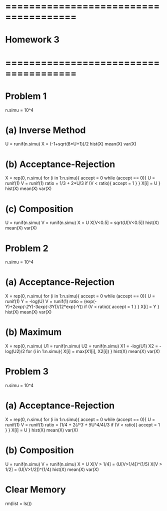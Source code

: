 # ======================================
# Homework 3
# ======================================

# Problem 1
n.simu = 10^4

# (a) Inverse Method
U = runif(n.simu)
X = (-1+sqrt(8*U+1))/2
hist(X)
mean(X)
var(X)


# (b) Acceptance-Rejection
X = rep(0, n.simu)
for (i in 1:n.simu){
  accept = 0
  while (accept == 0){
    U = runif(1)
    V = runif(1)
    ratio = 1/3 + 2*U/3
    if (V < ratio){
      accept = 1
    }
  }
  X[i] = U
}
hist(X)
mean(X)
var(X)

# (c) Composition
U = runif(n.simu)
V = runif(n.simu)
X = U
X[V<0.5] = sqrt(U[V<0.5])
hist(X)
mean(X)
var(X)









# Problem 2
n.simu = 10^4

# (a) Acceptance-Rejection
X = rep(0, n.simu)
for (i in 1:n.simu){
  accept = 0
  while (accept == 0){
    U = runif(1)
    Y = -log(U)
    V = runif(1)
    ratio = (exp(-Y)+2*exp(-2*Y)-3*exp(-3*Y))/(2*exp(-Y))
    if (V < ratio){
      accept = 1
    }
  }
  X[i] = Y
}
hist(X)
mean(X)
var(X)


# (b) Maximum
X = rep(0, n.simu)
U1 = runif(n.simu)
U2 = runif(n.simu)
X1 = -log(U1)
X2 = -log(U2)/2
for (i in 1:n.simu){
  X[i] = max(X1[i], X2[i])
}
hist(X)
mean(X)
var(X)






# Problem 3
n.simu = 10^4

# (a) Acceptance-Rejection
X = rep(0, n.simu)
for (i in 1:n.simu){
  accept = 0
  while (accept == 0){
    U = runif(1)
    V = runif(1)
    ratio = (1/4 + 2*U^3 + 5*U^4/4)/3
    if (V < ratio){
      accept = 1
    }
  }
  X[i] = U
}
hist(X)
mean(X)
var(X)

# (b) Composition
U = runif(n.simu)
V = runif(n.simu)
X = U
X[V > 1/4] = (U[V>1/4])^(1/5)
X[V > 1/2] = (U[V>1/2])^(1/4)
hist(X)
mean(X)
var(X)








# Clear Memory
rm(list = ls())